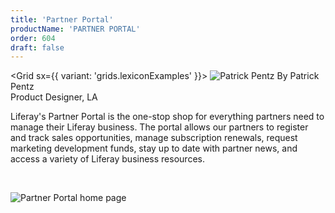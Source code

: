 ```yaml
---
title: 'Partner Portal'
productName: 'PARTNER PORTAL'
order: 604
draft: false
---
```



<Grid sx={{ variant: 'grids.lexiconExamples' }}>
	<Box>
		<Image
			margin="2px 0"
			circle
			src="/images/lexicon/headshots/pentz-patrick.jpg"
			alt="Patrick Pentz"
		/>
	</Box>
	<Box>
			By Patrick Pentz
			<br />
			Product Designer, LA
	</Box>
</Grid>

Liferay's Partner Portal is the one-stop shop for everything partners need to manage their Liferay business. The portal allows our partners to register and track sales opportunities, manage subscription renewals, request marketing development funds, stay up to date with partner news, and access a variety of Liferay business resources.

<br />

![Partner Portal home page](/images/lexicon/examples/partnerPortal.jpg)

